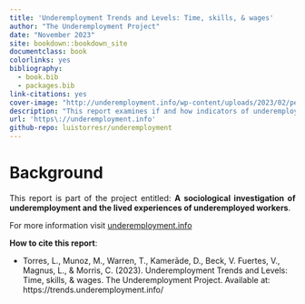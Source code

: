 ```yaml
--- 
title: 'Underemployment Trends and Levels: Time, skills, & wages'
author: "The Underemployment Project"
date: "November 2023"
site: bookdown::bookdown_site
documentclass: book
colorlinks: yes
bibliography:
  - book.bib
  - packages.bib
link-citations: yes
cover-image: "http://underemployment.info/wp-content/uploads/2023/02/pedestrians-400811_1920.jpg"
description: "This report examines if and how indicators of underemployment overlap and accumulate over time in the UK. We ask about the characteristics of those workers who experience the various forms and combinations of underemployment, as well as those with no underemployment."
url: 'https\://underemployment.info'
github-repo: luistorresr/underemployment
---
```


# Background {-}

<p align="justify">This report is part of the project entitled: **A sociological investigation of underemployment and the lived experiences of underemployed workers**. </p>

For more information visit [underemployment.info](https://underemployment.info)

<p align="justify">**How to cite this report**:</p>
- </p>Torres, L., Munoz, M., Warren, T., Kamerāde, D., Beck, V. Fuertes, V., Magnus, L., & Morris, C. (2023). Underemployment Trends and Levels: Time, skills, & wages. The Underemployment Project. Available at: https://trends.underemployment.info/</p>
